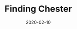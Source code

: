 ---
title: Finding Chester
slug: finding-our-new-puppy
date: 2020-02-10
featureImage: newborn.jpg
exerpt: Buying a new puppy is a very exciting time for a family.
---